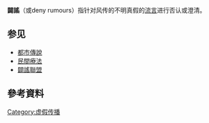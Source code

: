 {{not|事實查核}}
{{Merge to|事實查核|discuss=Talk:事實查核#请求与闢謠合并|time=2022-04-14T00:55:17+00:00}}
{{Unreferenced|time=2022-04-14T01:50:32+00:00}}
'''闢謠'''（{{lang-en|refute rumors}}或deny rumours）指针对风传的不明真假的[[謠言|流言]]进行否认或澄清。

== 参见 ==
* [[都市傳說|都市傳說]]
* [[民間療法|民間療法]]
* [[闢謠聯盟|闢謠聯盟]]

== 參考資料 ==
{{reflist}}

{{社会小作品}}

[[Category:虚假传播|Category:虚假传播]]